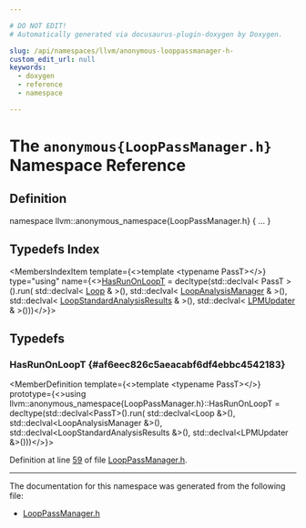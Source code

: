 ```yaml
---

# DO NOT EDIT!
# Automatically generated via docusaurus-plugin-doxygen by Doxygen.

slug: /api/namespaces/llvm/anonymous-looppassmanager-h-
custom_edit_url: null
keywords:
  - doxygen
  - reference
  - namespace

---
```





# The `anonymous{LoopPassManager.h}` Namespace Reference

<DoxygenPage pluginConfig={pluginConfig}>



## Definition

<CodeBlock>namespace llvm::anonymous&#95;namespace&#123;LoopPassManager.h&#125; &#123; ... &#125;</CodeBlock>

## Typedefs Index

<MembersIndex>

<MembersIndexItem
  template={<>template &lt;typename PassT&gt;</>}
  type="using"
  name={<><a href="#af6eec826c5aeacabf6df4ebbc4542183">HasRunOnLoopT</a> = decltype(std::declval&lt; PassT &gt;().run( std::declval&lt; <a href="/docs/api/classes/llvm/loop">Loop</a> &amp; &gt;(), std::declval&lt; <a href="/docs/api/namespaces/llvm/#a58dde534a0ea2a23cb6c779c5c283f75">LoopAnalysisManager</a> &amp; &gt;(), std::declval&lt; <a href="/docs/api/structs/llvm/loopstandardanalysisresults">LoopStandardAnalysisResults</a> &amp; &gt;(), std::declval&lt; <a href="/docs/api/classes/llvm/lpmupdater">LPMUpdater</a> &amp; &gt;()))</>}>
</MembersIndexItem>

</MembersIndex>


<SectionDefinition>

## Typedefs

### HasRunOnLoopT {#af6eec826c5aeacabf6df4ebbc4542183}

<MemberDefinition
  template={<>template &lt;typename PassT&gt;</>}
  prototype={<>using llvm::anonymous&#95;namespace&#123;LoopPassManager.h&#125;::HasRunOnLoopT =  decltype(std::declval&lt;PassT&gt;().run(
    std::declval&lt;Loop &amp;&gt;(), std::declval&lt;LoopAnalysisManager &amp;&gt;(),
    std::declval&lt;LoopStandardAnalysisResults &amp;&gt;(),
    std::declval&lt;LPMUpdater &amp;&gt;()))</>}>

Definition at line <a href="/docs/api/files/include/include/llvm/include/llvm/transforms/include/llvm/transforms/scalar/looppassmanager-h/#l00059">59</a> of file <a href="/docs/api/files/include/include/llvm/include/llvm/transforms/include/llvm/transforms/scalar/looppassmanager-h">LoopPassManager.h</a>.
</MemberDefinition>

</SectionDefinition>

<hr/>

The documentation for this namespace was generated from the following file:

<ul>
<li><a href="/docs/api/files/include/include/llvm/include/llvm/transforms/include/llvm/transforms/scalar/looppassmanager-h">LoopPassManager.h</a></li>
</ul>

</DoxygenPage>
